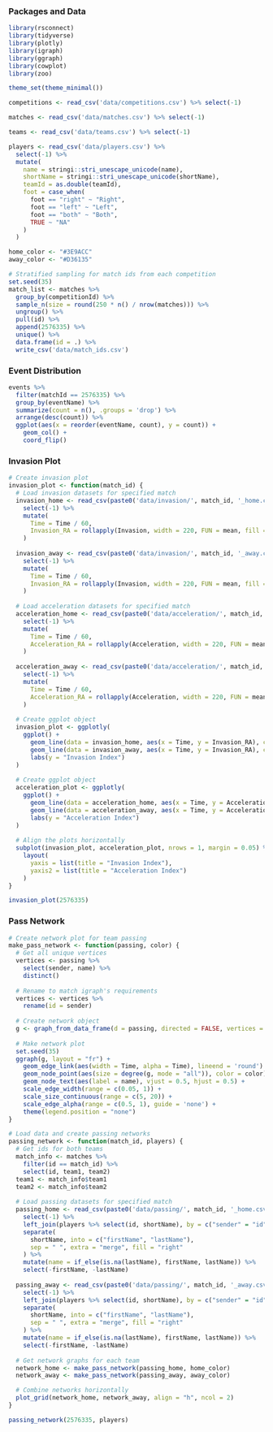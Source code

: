 
### Packages and Data

```r

library(rsconnect)
library(tidyverse)
library(plotly)
library(igraph)
library(ggraph)
library(cowplot)
library(zoo)

theme_set(theme_minimal())

```

```r

competitions <- read_csv('data/competitions.csv') %>% select(-1)

matches <- read_csv('data/matches.csv') %>% select(-1)

teams <- read_csv('data/teams.csv') %>% select(-1)

players <- read_csv('data/players.csv') %>% 
  select(-1) %>%
  mutate(
    name = stringi::stri_unescape_unicode(name),
    shortName = stringi::stri_unescape_unicode(shortName),
    teamId = as.double(teamId),
    foot = case_when(
      foot == "right" ~ "Right",
      foot == "left" ~ "Left",
      foot == "both" ~ "Both",
      TRUE ~ "NA"
    )
  )

home_color <- "#3E9ACC"
away_color <- "#D36135"

```

```r
# Stratified sampling for match ids from each competition
set.seed(35)
match_list <- matches %>% 
  group_by(competitionId) %>%
  sample_n(size = round(250 * n() / nrow(matches))) %>%
  ungroup() %>%
  pull(id) %>%
  append(2576335) %>%
  unique() %>%
  data.frame(id = .) %>%
  write_csv('data/match_ids.csv')

```

### Event Distribution

```r

events %>% 
  filter(matchId == 2576335) %>%
  group_by(eventName) %>%
  summarize(count = n(), .groups = 'drop') %>%
  arrange(desc(count)) %>%
  ggplot(aes(x = reorder(eventName, count), y = count)) + 
    geom_col() + 
    coord_flip()

```

### Invasion Plot

```r
# Create invasion plot
invasion_plot <- function(match_id) {
  # Load invasion datasets for specified match
  invasion_home <- read_csv(paste0('data/invasion/', match_id, '_home.csv')) %>%
    select(-1) %>%
    mutate(
      Time = Time / 60,
      Invasion_RA = rollapply(Invasion, width = 220, FUN = mean, fill = NA, align = "right", partial = TRUE)
    )
  
  invasion_away <- read_csv(paste0('data/invasion/', match_id, '_away.csv')) %>%
    select(-1) %>%
    mutate(
      Time = Time / 60,
      Invasion_RA = rollapply(Invasion, width = 220, FUN = mean, fill = NA, align = "right", partial = TRUE)
    )
  
  # Load acceleration datasets for specified match
  acceleration_home <- read_csv(paste0('data/acceleration/', match_id, '_home.csv')) %>%
    select(-1) %>%
    mutate(
      Time = Time / 60,
      Acceleration_RA = rollapply(Acceleration, width = 220, FUN = mean, fill = NA, align = "right", partial = TRUE)
    )
  
  acceleration_away <- read_csv(paste0('data/acceleration/', match_id, '_away.csv')) %>%
    select(-1) %>%
    mutate(
      Time = Time / 60,
      Acceleration_RA = rollapply(Acceleration, width = 220, FUN = mean, fill = NA, align = "right", partial = TRUE)
    )
  
  # Create ggplot object
  invasion_plot <- ggplotly(
    ggplot() + 
      geom_line(data = invasion_home, aes(x = Time, y = Invasion_RA), color = home_color) + 
      geom_line(data = invasion_away, aes(x = Time, y = Invasion_RA), color = away_color) + 
      labs(y = "Invasion Index")
  )
  
  # Create ggplot object
  acceleration_plot <- ggplotly(
    ggplot() + 
      geom_line(data = acceleration_home, aes(x = Time, y = Acceleration_RA), color = home_color) + 
      geom_line(data = acceleration_away, aes(x = Time, y = Acceleration_RA), color = away_color) + 
      labs(y = "Acceleration Index")
  )
  
  # Align the plots horizontally
  subplot(invasion_plot, acceleration_plot, nrows = 1, margin = 0.05) %>%
    layout(
      yaxis = list(title = "Invasion Index"),
      yaxis2 = list(title = "Acceleration Index")
    )
}

invasion_plot(2576335)

```

### Pass Network

```r
# Create network plot for team passing
make_pass_network <- function(passing, color) {
  # Get all unique vertices
  vertices <- passing %>%
    select(sender, name) %>% 
    distinct()
  
  # Rename to match igraph's requirements
  vertices <- vertices %>%
    rename(id = sender)
  
  # Create network object
  g <- graph_from_data_frame(d = passing, directed = FALSE, vertices = vertices)
  
  # Make network plot
  set.seed(35)
  ggraph(g, layout = "fr") + 
    geom_edge_link(aes(width = Time, alpha = Time), lineend = 'round') + 
    geom_node_point(aes(size = degree(g, mode = "all")), color = color) + 
    geom_node_text(aes(label = name), vjust = 0.5, hjust = 0.5) +
    scale_edge_width(range = c(0.05, 1)) + 
    scale_size_continuous(range = c(5, 20)) + 
    scale_edge_alpha(range = c(0.5, 1), guide = 'none') + 
    theme(legend.position = "none")
}

# Load data and create passing networks
passing_network <- function(match_id, players) {
  # Get ids for both teams
  match_info <- matches %>%
    filter(id == match_id) %>%
    select(id, team1, team2)
  team1 <- match_info$team1
  team2 <- match_info$team2
  
  # Load passing datasets for specified match
  passing_home <- read_csv(paste0('data/passing/', match_id, '_home.csv')) %>% 
    select(-1) %>%
    left_join(players %>% select(id, shortName), by = c("sender" = "id")) %>%
    separate(
      shortName, into = c("firstName", "lastName"), 
      sep = " ", extra = "merge", fill = "right"
    ) %>%
    mutate(name = if_else(is.na(lastName), firstName, lastName)) %>%
    select(-firstName, -lastName)
  
  passing_away <- read_csv(paste0('data/passing/', match_id, '_away.csv')) %>% 
    select(-1) %>%
    left_join(players %>% select(id, shortName), by = c("sender" = "id")) %>%
    separate(
      shortName, into = c("firstName", "lastName"), 
      sep = " ", extra = "merge", fill = "right"
    ) %>%
    mutate(name = if_else(is.na(lastName), firstName, lastName)) %>%
    select(-firstName, -lastName)
  
  # Get network graphs for each team
  network_home <- make_pass_network(passing_home, home_color)
  network_away <- make_pass_network(passing_away, away_color)

  # Combine networks horizontally
  plot_grid(network_home, network_away, align = "h", ncol = 2)
}

passing_network(2576335, players)

```



